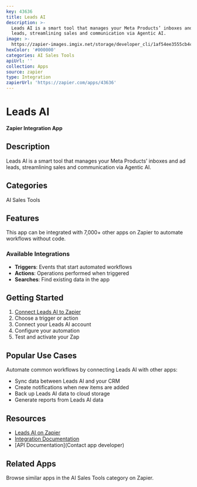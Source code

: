 ```yaml
---
key: 43636
title: Leads AI
description: >-
  Leads AI is a smart tool that manages your Meta Products’ inboxes and ad
  leads, streamlining sales and communication via Agentic AI.
image: >-
  https://zapier-images.imgix.net/storage/developer_cli/1af54ee3555cb4c266175e5450444696.png?auto=format%2Ccompress&ixlib=python-3.0.0&q=50
hexColor: '#000000'
categories: AI Sales Tools
apiUrl: ''
collection: Apps
source: zapier
type: Integration
zapierUrl: 'https://zapier.com/apps/43636'
---
```

# Leads AI

**Zapier Integration App**

## Description

Leads AI is a smart tool that manages your Meta Products’ inboxes and ad leads, streamlining sales and communication via Agentic AI.

## Categories

AI Sales Tools

## Features

This app can be integrated with 7,000+ other apps on Zapier to automate workflows without code.

### Available Integrations

- **Triggers**: Events that start automated workflows
- **Actions**: Operations performed when triggered
- **Searches**: Find existing data in the app

## Getting Started

1. [Connect Leads AI to Zapier](https://zapier.com/apps/43636)
2. Choose a trigger or action
3. Connect your Leads AI account
4. Configure your automation
5. Test and activate your Zap

## Popular Use Cases

Automate common workflows by connecting Leads AI with other apps:

- Sync data between Leads AI and your CRM
- Create notifications when new items are added
- Back up Leads AI data to cloud storage
- Generate reports from Leads AI data

## Resources

- [Leads AI on Zapier](https://zapier.com/apps/43636)
- [Integration Documentation](https://zapier.com/apps/43636/integrations)
- [API Documentation](Contact app developer)

## Related Apps

Browse similar apps in the AI Sales Tools category on Zapier.
